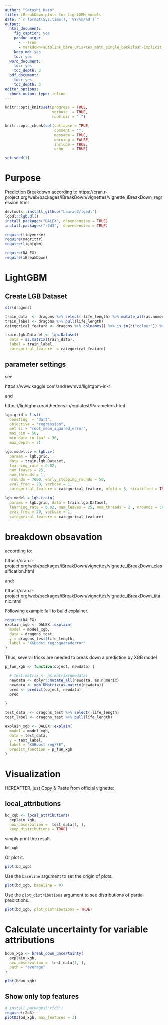 ```yaml
---
author: "Satoshi Kato"
title: iBreakDown plots for LightGBM models
date: "`r format(Sys.time(), '%Y/%m/%d')`"
output:
  html_document:
    fig_caption: yes
    pandoc_args:
      - --from
      - markdown+autolink_bare_uris+tex_math_single_backslash-implicit_figures
    keep_md: yes
    toc: yes
  word_document:
    toc: yes
    toc_depth: 3
  pdf_document:
    toc: yes
    toc_depth: 3
editor_options: 
  chunk_output_type: inline
---
```


```r
knitr::opts_knit$set(progress = TRUE, 
                     verbose  = TRUE, 
                     root.dir = ".")

knitr::opts_chunk$set(collapse = TRUE, 
                      comment = "", 
                      message = TRUE, 
                      warning = FALSE, 
                      include = TRUE,
                      echo    = TRUE)

set.seed(1)
```

# Purpose 

Prediction Breakdown according to https://cran.r-project.org/web/packages/iBreakDown/vignettes/vignette_iBreakDown_regression.html

```r
devtools::install_github("Laurae2/lgbdl")
lgbdl::lgb.dl()
install.packages("DALEX", dependencies = TRUE)
install.packages("r2d3",  dependencies = TRUE)

```

```r
require(tidyverse)
require(magrittr)
require(lightgbm)

require(DALEX)
require(iBreakDown)

```


# LightGBM

## Create LGB Dataset

```r
str(dragons)

train_data  <- dragons %>% select(-life_length) %>% mutate_all(as.numeric)
train_label <- dragons %>% pull(life_length)
categorical_feature <- dragons %>% colnames() %>% is_in(c("colour")) %>% which()

train.lgb.Dataset <- lgb.Dataset(
  data = as.matrix(train_data), 
  label = train_label, 
  categorical_feature  = categorical_feature)

```


## parameter settings

see.

https://www.kaggle.com/andrewmvd/lightgbm-in-r

and

https://lightgbm.readthedocs.io/en/latest/Parameters.html

```r
lgb.grid = list(
  boosting  = "dart",
  objective = "regression",
  metric = "root_mean_squared_error",
  max_bin = 50,
  min_data_in_leaf = 30,
  max_depth = 7)

```

```r
lgb.model.cv = lgb.cv(
  params = lgb.grid, 
  data = train.lgb.Dataset, 
  learning_rate = 0.02, 
  num_leaves = 25,
  num_threads = 1,
  nrounds = 7000, early_stopping_rounds = 50,
  eval_freq = 20, verbose = 1,
  categorical_feature = categorical_feature, nfold = 5, stratified = TRUE)

```

```r
lgb.model = lgb.train(
  params = lgb.grid, data = train.lgb.Dataset,
  learning_rate = 0.02, num_leaves = 25, num_threads = 2 , nrounds = 300,
  eval_freq = 20, verbose = 1,
  categorical_feature = categorical_feature)
```


# breakdown obsavation

according to:

https://cran.r-project.org/web/packages/iBreakDown/vignettes/vignette_iBreakDown_classification.html

and:

https://cran.r-project.org/web/packages/iBreakDown/vignettes/vignette_iBreakDown_titanic.html



Following example fail to build explainer.

```r
require(DALEX)
explain_xgb <- DALEX::explain(
  model = model_xgb, 
  data = dragons_test,
  y = dragons_test$life_length,
  label = "XGBoost reg:squarederror"
)

```

Thus, several tricks are needed to break down a prediction by XGB model


```r
p_fun_xgb <- function(object, newdata) {

  # test.matrix <- as.matrix(newdata)
  newdata <- dplyr::mutate_all(newdata, as.numeric)
  newdata <- xgb.DMatrix(as.matrix(newdata))
  pred <- predict(object, newdata)
  pred
  
}
```

```r
test_data  <- dragons_test %>% select(-life_length)
test_label <- dragons_test %>% pull(life_length)

```

```r
explain_xgb <- DALEX::explain(
  model = model_xgb, 
  data = test_data,
  y = test_label,
  label = "XGBoost reg/SE",
  predict_function = p_fun_xgb
)

```


# Visualization

HEREAFTER, just Copy & Paste from official vignette:

## local_attributions

```r
bd_xgb <- local_attributions(
  explain_xgb,
  new_observation =  test_data[1, ],
  keep_distributions = TRUE)

```


simply print the result.

```r
bd_xgb

```

Or plot it.

```r
plot(bd_xgb)

```

Use the `baseline` argument to set the origin of plots.

```r
plot(bd_xgb, baseline = 0)

```


Use the `plot_distributions` argument to see distributions of partial predictions.

```r
plot(bd_xgb, plot_distributions = TRUE)

```

# Calculate uncertainty for variable attributions

```r
bdun_xgb <- break_down_uncertainty(
  explain_xgb,
  new_observation =  test_data[1, ],
  path = "average"
)

```

```r
plot(bdun_xgb)

```

## Show only top features

```r
# install.packages("r2d3")
require(r2d3)
plotD3(bd_xgb, max_features = 3)

```


